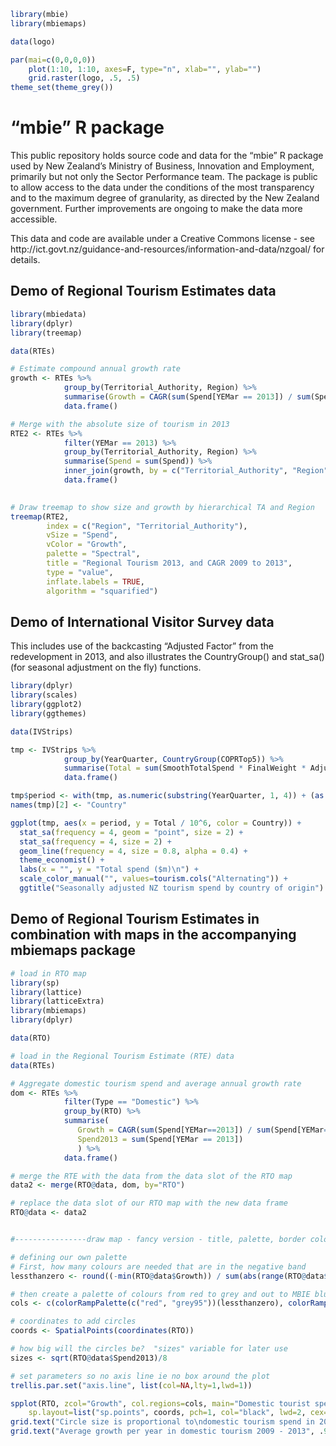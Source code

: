 ```r

library(mbie)
library(mbiemaps)

data(logo)

par(mai=c(0,0,0,0))
	plot(1:10, 1:10, axes=F, type="n", xlab="", ylab="")
	grid.raster(logo, .5, .5)
theme_set(theme_grey())
```
"mbie" R package
==================

This public repository holds source code and data for the "mbie" R package used by New Zealand's Ministry of Business, Innovation and Employment, primarily but not only the Sector Performance team.  The package is public to allow access to the data under the conditions of the most transparency and to the maximum degree of granularity, as directed by the New Zealand government.  Further improvements are ongoing to make the data more accessible.

This data and code are available under a Creative Commons license - see http://ict.govt.nz/guidance-and-resources/information-and-data/nzgoal/ for details.


## Demo of Regional Tourism Estimates data

```r

library(mbiedata)
library(dplyr)
library(treemap)

data(RTEs)

# Estimate compound annual growth rate
growth <- RTEs %>%
            group_by(Territorial_Authority, Region) %>%
            summarise(Growth = CAGR(sum(Spend[YEMar == 2013]) / sum(Spend[YEMar == 2009]), 4)) %>%
            data.frame()

# Merge with the absolute size of tourism in 2013
RTE2 <- RTEs %>%
            filter(YEMar == 2013) %>%
            group_by(Territorial_Authority, Region) %>%
            summarise(Spend = sum(Spend)) %>%
            inner_join(growth, by = c("Territorial_Authority", "Region")) %>%
            data.frame()
            

# Draw treemap to show size and growth by hierarchical TA and Region
treemap(RTE2,
        index = c("Region", "Territorial_Authority"),
        vSize = "Spend",
        vColor = "Growth",
        palette = "Spectral",
        title = "Regional Tourism 2013, and CAGR 2009 to 2013",
        type = "value",
        inflate.labels = TRUE,
        algorithm = "squarified")
```


## Demo of International Visitor Survey data
This includes use of the backcasting "Adjusted Factor" from the redevelopment in 2013, and also illustrates the CountryGroup() and stat_sa() (for seasonal adjustment on the fly) functions.
```r

library(dplyr)
library(scales)
library(ggplot2)
library(ggthemes)

data(IVStrips)

tmp <- IVStrips %>%
            group_by(YearQuarter, CountryGroup(COPRTop5)) %>%
            summarise(Total = sum(SmoothTotalSpend * FinalWeight * Adjusted_Factor)) %>%
            data.frame()

tmp$period <- with(tmp, as.numeric(substring(YearQuarter, 1, 4)) + (as.numeric(substring(YearQuarter, 6, 6))-.5)/4)
names(tmp)[2] <- "Country"

ggplot(tmp, aes(x = period, y = Total / 10^6, color = Country)) +
  stat_sa(frequency = 4, geom = "point", size = 2) +
  stat_sa(frequency = 4, size = 2) +
  geom_line(frequency = 4, size = 0.8, alpha = 0.4) +
  theme_economist() +
  labs(x = "", y = "Total spend ($m)\n") +
  scale_color_manual("", values=tourism.cols("Alternating")) +
  ggtitle("Seasonally adjusted NZ tourism spend by country of origin")
```


## Demo of Regional Tourism Estimates in combination with maps in the accompanying mbiemaps package

```r

# load in RTO map
library(sp)
library(lattice)
library(latticeExtra)
library(mbiemaps)
library(dplyr)

data(RTO)

# load in the Regional Tourism Estimate (RTE) data
data(RTEs)

# Aggregate domestic tourism spend and average annual growth rate
dom <- RTEs %>%
            filter(Type == "Domestic") %>%
            group_by(RTO) %>%
            summarise(
               Growth = CAGR(sum(Spend[YEMar==2013]) / sum(Spend[YEMar==2009]), 4),
               Spend2013 = sum(Spend[YEMar == 2013])
               ) %>%
            data.frame()

# merge the RTE with the data from the data slot of the RTO map
data2 <- merge(RTO@data, dom, by="RTO")

# replace the data slot of our RTO map with the new data frame
RTO@data <- data2


#----------------draw map - fancy version - title, palette, border colour, added circle layer---------------

# defining our own palette
# First, how many colours are needed that are in the negative band
lessthanzero <- round((-min(RTO@data$Growth)) / sum(abs(range(RTO@data$Growth))) * 100)

# then create a palette of colours from red to grey and out to MBIE blue
cols <- c(colorRampPalette(c("red", "grey95"))(lessthanzero), colorRampPalette(c("grey95", mbie.cols(1)))(100-lessthanzero))

# coordinates to add circles
coords <- SpatialPoints(coordinates(RTO))

# how big will the circles be?  "sizes" variable for later use
sizes <- sqrt(RTO@data$Spend2013)/8

# set parameters so no axis line ie no box around the plot
trellis.par.set("axis.line", list(col=NA,lty=1,lwd=1))

spplot(RTO, zcol="Growth", col.regions=cols, main="Domestic tourist spend", col="white", 
	sp.layout=list("sp.points", coords, pch=1, col="black", lwd=2, cex=sizes)) # add circles layer
grid.text("Circle size is proportional to\ndomestic tourism spend in 2013", .2,.7)
grid.text("Average growth per year in domestic tourism 2009 - 2013", .93,.5, , rot=-90)


```
